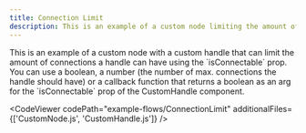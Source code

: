 ```yaml
---
title: Connection Limit
description: This is an example of a custom node limiting the amount of connections a handle can have using the `isConnectalbe` prop.
---
```



<ExampleLayout>
This is an example of a custom node with a custom handle that can limit the amount of connections a handle can have using the `isConnectable` prop.
You can use a boolean, a number (the number of max. connections the handle should have) or a callback function that returns a boolean
as an arg for the `isConnectable` prop of the CustomHandle component.

<CodeViewer
  codePath="example-flows/ConnectionLimit"
  additionalFiles={['CustomNode.js', 'CustomHandle.js']}
/>
</ExampleLayout>
